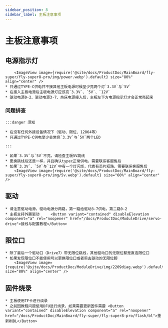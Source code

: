 ```yaml
---
sidebar_position: 8
sidebar_label: 主板注意事项
---
```






# 主板注意事项

## 电源指示灯

        <ImageView image={require('@site/docs/ProductDoc/MainBoard/fly-super/fly-super8-pro/img/power.webp').default} size="80%" align="center" />
    * 只通过TYPE-C供电并不接其他主板电源时候至少亮两个灯`3.3V`与`5V`
    * 在接入主板电源后主板电源灯应该亮`3.3V`、`5V`、`12V`
    * 驱动电源0-2、驱动电源3-7、热床电源接入后，主板左下方电源指示灯才会正常亮起来

### 问题排查


    :::danger 须知

    * 在没有任何外接设备情况下（驱动、限位、12864等）
    * 只通过TYPE-C供电至少会常亮`3.3V`与`5V`两个LED

    :::

    * 如果`3.3V`与`5V`不亮，请检查主板5V跳线
    * 更换跳线后还是一样，并且确认typec正常供电，需要联系客服售后
    * 如果`3.3V`、`5V`与`12V`中有一个灯闪烁，代表有芯片短路，需要联系客服售后
        <ImageView image={require('@site/docs/ProductDoc/MainBoard/fly-super/fly-super8-pro/img/5v.webp').default} size="60%" align="center" />

## 驱动

    * 请注意驱动电源，驱动电源分两路，第一路给驱动3-7供电，第二路0-2
    * 主板支持外置驱动     <Button variant="contained" disableElevation component="a" rel="noopener" href="/docs/ProductDoc/ModuleDrive/servo-drive">接线与配置教程</Button>

## 限位口

    * 除了最后一个驱动口（Drive7）带无限位跳线，其他驱动口的无限位都是直连限位口
    * 如果发现限位口不能使用可以更换限位口或者剪去驱动的无限位脚
        <ImageView image={require('@site/docs/ProductDoc/ModuleDrive/img/2209diag.webp').default} size="80%" align="center" />




## 固件烧录

    * 主板使用TF卡进行烧录
    * 之前因教程问题使用DFU进行烧录，如果需要更新固件需要 <Button variant="contained" disableElevation component="a" rel="noopener" href="/docs/ProductDoc/MainBoard/fly-super/fly-super8-pro/flash/bl">重新刷BL</Button>
